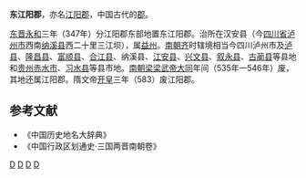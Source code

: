 '''东江阳郡'''，亦名[[江阳郡_(东晋)|江阳郡]]，中国古代的[[郡|郡]]。

[[东晋|东晋]][[永和_(东晋)|永和]]三年（347年）分江阳郡东部地置东江阳郡。治所在汉安县（今[[四川省|四川省]][[泸州市|泸州市]]西南[[纳溪县|纳溪县]]西二十里三江坝），属[[益州|益州]]。[[南朝齐|南朝齐]]时辖境相当今四川泸州市及[[泸县|泸县]]、[[隆昌县|隆昌县]]、[[富顺县|富顺县]]、[[合江县|合江县]]、纳溪县、[[江安县|江安县]]、[[兴文县|兴文县]]、[[叙永县|叙永县]]、[[古蔺县|古蔺县]]等县地和[[贵州|贵州]][[赤水市|赤水市]]、[[习水县|习水县]]等县市地。[[南朝梁|南朝梁]][[梁武帝|梁武帝]][[大同_(南梁)|大同]]年间（535年—546年）废，其地还属江阳郡。隋文帝[[开皇|开皇]]三年（583）废江阳郡。
==参考文献==
* 《中国历史地名大辞典》
* 《中国行政区划通史·三国两晋南朝卷》
{{晋朝行政区划|nocat}}
{{南朝行政区划|nocat}}
[[Category:东晋的郡|D]]
[[Category:南北朝的郡|D]]
[[Category:四川的郡|D]]
[[Category:泸州行政区划史|D]]